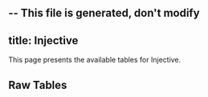 -- This file is generated, don't modify
---
title: Injective
---



This page presents the available tables for Injective.


## Raw Tables
<Table data={json} tag="raw_table"/>
    


    